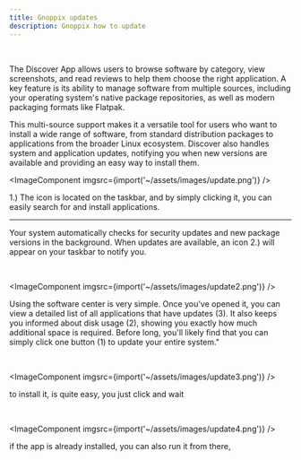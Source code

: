 ```yaml
---
title: Gnoppix updates  
description: Gnoppix how to update
---
```




   
<br />

The Discover App allows users to browse software by category, view screenshots, and read reviews to help them choose the right application. A key feature is its ability to manage software from multiple sources, including your operating system's native package repositories, as well as modern packaging formats like Flatpak.

This multi-source support makes it a versatile tool for users who want to install a wide range of software, from standard distribution packages to applications from the broader Linux ecosystem. Discover also handles system and application updates, notifying you when new versions are available and providing an easy way to install them.




   
<ImageComponent imgsrc={import('~/assets/images/update.png')} />

1.) The icon is located on the taskbar, and by simply clicking it, you can easily search for and install applications.







------

Your system automatically checks for security updates and new package versions in the background. When updates are available, an icon 2.) will appear on your taskbar to notify you.


<br />

<ImageComponent imgsrc={import('~/assets/images/update2.png')} />
 

Using the software center is very simple. Once you've opened it, you can view a detailed list of all applications that have updates (3). It also keeps you informed about disk usage (2), showing you exactly how much additional space is required. Before long, you'll likely find that you can simply click one button (1) to update your entire system."


<br />

<ImageComponent imgsrc={import('~/assets/images/update3.png')} />

 to install it, is quite easy, you just click and wait

<br />

<ImageComponent imgsrc={import('~/assets/images/update4.png')} />

 if the app is already installed, you can also run it from there,

